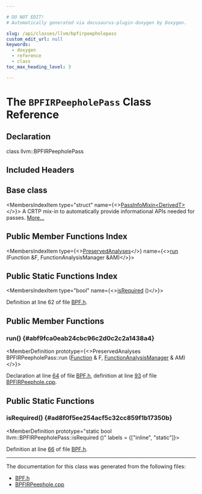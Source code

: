 ```yaml
---

# DO NOT EDIT!
# Automatically generated via docusaurus-plugin-doxygen by Doxygen.

slug: /api/classes/llvm/bpfirpeepholepass
custom_edit_url: null
keywords:
  - doxygen
  - reference
  - class
toc_max_heading_level: 3

---
```





# The `BPFIRPeepholePass` Class Reference

<DoxygenPage pluginConfig={pluginConfig}>



## Declaration

<CodeBlock>class llvm::BPFIRPeepholePass</CodeBlock>

## Included Headers

<IncludesList>
<IncludesListItem
  filePath="Target/BPF/BPF.h"
  permalink="/docs/api/files/lib/lib/target/lib/target/bpf/bpf-h"
  isLocal="true" />
</IncludesList>

## Base class

<MembersIndex>

<MembersIndexItem
  type="struct"
  name={<><a href="/docs/api/structs/llvm/passinfomixin">PassInfoMixin&lt;DerivedT&gt;</a></>}>
A CRTP mix-in to automatically provide informational APIs needed for passes. <a href="/docs/api/structs/llvm/passinfomixin/#details">More...</a>
</MembersIndexItem>

</MembersIndex>

## Public Member Functions Index

<MembersIndex>

<MembersIndexItem
  type={<><a href="/docs/api/classes/llvm/preservedanalyses">PreservedAnalyses</a></>}
  name={<><a href="#abf9fca0eab24cbc96c2d0c2c2a1438a4">run</a> (Function &amp;F, FunctionAnalysisManager &amp;AM)</>}>
</MembersIndexItem>

</MembersIndex>

## Public Static Functions Index

<MembersIndex>

<MembersIndexItem
  type="bool"
  name={<><a href="#ad8f0f5ee254acf5c32cc859f1b17350b">isRequired</a> ()</>}>
</MembersIndexItem>

</MembersIndex>


Definition at line 62 of file <a href="/docs/api/files/lib/lib/target/lib/target/bpf/bpf-h">BPF.h</a>.

<SectionDefinition>

## Public Member Functions

### run() {#abf9fca0eab24cbc96c2d0c2c2a1438a4}

<MemberDefinition
  prototype={<>PreservedAnalyses BPFIRPeepholePass::run (<a href="/docs/api/classes/llvm/function">Function</a> &amp; F, <a href="/docs/api/namespaces/llvm/#adce09a5a0de0e3177eb00e932734af2f">FunctionAnalysisManager</a> &amp; AM)</>}>

Declaration at line <a href="/docs/api/files/lib/lib/target/lib/target/bpf/bpf-h/#l00064">64</a> of file <a href="/docs/api/files/lib/lib/target/lib/target/bpf/bpf-h">BPF.h</a>, definition at line <a href="/docs/api/files/lib/lib/target/lib/target/bpf/bpfirpeephole-cpp/#l00093">93</a> of file <a href="/docs/api/files/lib/lib/target/lib/target/bpf/bpfirpeephole-cpp">BPFIRPeephole.cpp</a>.
</MemberDefinition>

</SectionDefinition>

<SectionDefinition>

## Public Static Functions

### isRequired() {#ad8f0f5ee254acf5c32cc859f1b17350b}

<MemberDefinition
  prototype="static bool llvm::BPFIRPeepholePass::isRequired ()"
  labels = {["inline", "static"]}>

Definition at line <a href="/docs/api/files/lib/lib/target/lib/target/bpf/bpf-h/#l00066">66</a> of file <a href="/docs/api/files/lib/lib/target/lib/target/bpf/bpf-h">BPF.h</a>.
</MemberDefinition>

</SectionDefinition>

<hr/>

The documentation for this class was generated from the following files:

<ul>
<li><a href="/docs/api/files/lib/lib/target/lib/target/bpf/bpf-h">BPF.h</a></li>
<li><a href="/docs/api/files/lib/lib/target/lib/target/bpf/bpfirpeephole-cpp">BPFIRPeephole.cpp</a></li>
</ul>

</DoxygenPage>
